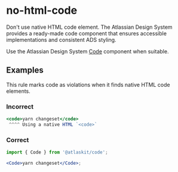 # no-html-code

Don't use native HTML code element. The Atlassian Design System provides a ready-made code component
that ensures accessible implementations and consistent ADS styling.

Use the Atlassian Design System [Code](/components/code/) component when suitable.

## Examples

This rule marks code as violations when it finds native HTML code elements.

### Incorrect

```jsx
<code>yarn changeset</code>
 ^^^^ Using a native HTML `<code>`
```

### Correct

```jsx
import { Code } from '@atlaskit/code';

<Code>yarn changeset</Code>;
```
